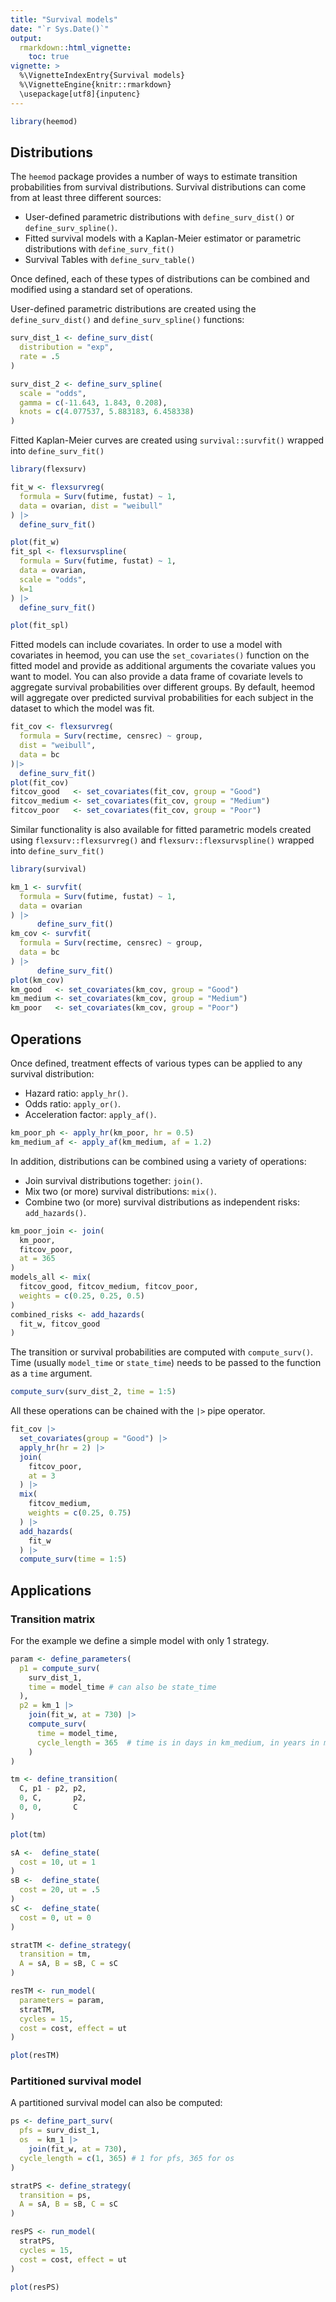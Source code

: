 ```yaml
---
title: "Survival models"
date: "`r Sys.Date()`"
output:
  rmarkdown::html_vignette:
    toc: true 
vignette: >
  %\VignetteIndexEntry{Survival models}
  %\VignetteEngine{knitr::rmarkdown}
  \usepackage[utf8]{inputenc}
---
```


```r
library(heemod)
```

## Distributions

The `heemod` package provides a number of ways to estimate transition probabilities from survival distributions.  Survival distributions can come from at least three different sources:

  * User-defined parametric distributions with `define_surv_dist()` or `define_surv_spline()`.
  * Fitted survival models with a Kaplan-Meier estimator or parametric distributions with `define_surv_fit()`
  * Survival Tables with `define_surv_table()`
  
Once defined, each of these types of distributions can be combined and modified using a standard set of operations.

User-defined parametric distributions are created using the `define_surv_dist()` and `define_surv_spline()` functions:
```r
surv_dist_1 <- define_surv_dist(
  distribution = "exp",
  rate = .5
)

surv_dist_2 <- define_surv_spline(
  scale = "odds",
  gamma = c(-11.643, 1.843, 0.208),
  knots = c(4.077537, 5.883183, 6.458338)
)
```

Fitted Kaplan-Meier curves are created using `survival::survfit()` wrapped into `define_surv_fit()`

```r
library(flexsurv)

fit_w <- flexsurvreg(
  formula = Surv(futime, fustat) ~ 1,
  data = ovarian, dist = "weibull"
) |> 
  define_surv_fit()

plot(fit_w)
fit_spl <- flexsurvspline(
  formula = Surv(futime, fustat) ~ 1,
  data = ovarian,
  scale = "odds",
  k=1
) |> 
  define_surv_fit()

plot(fit_spl)
```

Fitted models can include covariates. In order to use a model with covariates in heemod, you can use the `set_covariates()` function on the fitted model and provide as additional arguments the covariate values you want to model. You can also provide a data frame of covariate levels to aggregate survival probabilities over different groups.  By default, heemod will aggregate over predicted survival probabilities for each subject in the dataset to which the model was fit.

```r
fit_cov <- flexsurvreg(
  formula = Surv(rectime, censrec) ~ group,
  dist = "weibull",
  data = bc
)|> 
  define_surv_fit()
plot(fit_cov)
fitcov_good   <- set_covariates(fit_cov, group = "Good")
fitcov_medium <- set_covariates(fit_cov, group = "Medium")
fitcov_poor   <- set_covariates(fit_cov, group = "Poor")
```

Similar functionality is also available for fitted parametric models created using 
`flexsurv::flexsurvreg()` and  `flexsurv::flexsurvspline()` wrapped into `define_surv_fit()`

```r
library(survival)

km_1 <- survfit(
  formula = Surv(futime, fustat) ~ 1,
  data = ovarian
) |> 
      define_surv_fit()
km_cov <- survfit(
  formula = Surv(rectime, censrec) ~ group,
  data = bc
) |> 
      define_surv_fit()
plot(km_cov)
km_good   <- set_covariates(km_cov, group = "Good")
km_medium <- set_covariates(km_cov, group = "Medium")
km_poor   <- set_covariates(km_cov, group = "Poor")
```

## Operations

Once defined, treatment effects of various types can be applied to any survival distribution:

  * Hazard ratio: `apply_hr()`.
  * Odds ratio: `apply_or()`.
  * Acceleration factor: `apply_af()`.

```r
km_poor_ph <- apply_hr(km_poor, hr = 0.5)
km_medium_af <- apply_af(km_medium, af = 1.2)
```

In addition, distributions can be combined using a variety of operations:

  * Join survival distributions together: `join()`.
  * Mix two (or more) survival distributions: `mix()`.
  * Combine two (or more) survival distributions as independent risks: `add_hazards()`.

```r
km_poor_join <- join(
  km_poor,
  fitcov_poor,
  at = 365
)
models_all <- mix(
  fitcov_good, fitcov_medium, fitcov_poor,
  weights = c(0.25, 0.25, 0.5)
)
combined_risks <- add_hazards(
  fit_w, fitcov_good
)
```

The transition or survival probabilities are computed with `compute_surv()`. Time (usually `model_time` or `state_time`) needs to be passed to the function as a `time` argument.

```r
compute_surv(surv_dist_2, time = 1:5)
```

All these operations can be chained with the `|>` pipe operator.

```r
fit_cov |> 
  set_covariates(group = "Good") |> 
  apply_hr(hr = 2) |> 
  join(
    fitcov_poor,
    at = 3
  ) |>
  mix(
    fitcov_medium,
    weights = c(0.25, 0.75)
  ) |>
  add_hazards(
    fit_w
  ) |> 
  compute_surv(time = 1:5)
```

## Applications

### Transition matrix

For the example we define a simple model with only 1 strategy.

```r
param <- define_parameters(
  p1 = compute_surv(
    surv_dist_1,
    time = model_time # can also be state_time
  ),
  p2 = km_1 |>
    join(fit_w, at = 730) |>
    compute_surv(
      time = model_time,
      cycle_length = 365  # time is in days in km_medium, in years in model_time
    )
)

tm <- define_transition(
  C, p1 - p2, p2,
  0, C,       p2,
  0, 0,       C
)

plot(tm)

sA <-  define_state(
  cost = 10, ut = 1
)
sB <-  define_state(
  cost = 20, ut = .5
)
sC <-  define_state(
  cost = 0, ut = 0
)

stratTM <- define_strategy(
  transition = tm,
  A = sA, B = sB, C = sC
)

resTM <- run_model(
  parameters = param,
  stratTM,
  cycles = 15,
  cost = cost, effect = ut
)
```

```r
plot(resTM)
```

### Partitioned survival model

A partitioned survival model can also be computed:

```r
ps <- define_part_surv(
  pfs = surv_dist_1,
  os  = km_1 |>
    join(fit_w, at = 730),
  cycle_length = c(1, 365) # 1 for pfs, 365 for os
)

stratPS <- define_strategy(
  transition = ps,
  A = sA, B = sB, C = sC
)

resPS <- run_model(
  stratPS,
  cycles = 15,
  cost = cost, effect = ut
)

plot(resPS)
```
